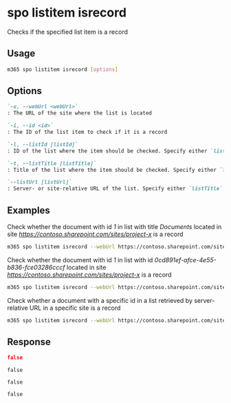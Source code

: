 
# spo listitem isrecord

Checks if the specified list item is a record

## Usage

```sh
m365 spo listitem isrecord [options]
```

## Options

```md defintion-list
`-u, --webUrl <webUrl>`
: The URL of the site where the list is located

`-i, --id <id>`
: The ID of the list item to check if it is a record

`-l, --listId [listId]`
: ID of the list where the item should be checked. Specify either `listTitle`, `listId` or `listUrl`

`-t, --listTitle [listTitle]`
: Title of the list where the item should be checked. Specify either `listTitle`, `listId` or `listUrl`

`--listUrl [listUrl]`
: Server- or site-relative URL of the list. Specify either `listTitle`, `listId` or `listUrl`
```

<Global />

## Examples

Check whether the document with id _1_ in list with title _Documents_ located in site _https://contoso.sharepoint.com/sites/project-x_ is a record

```sh
m365 spo listitem isrecord --webUrl https://contoso.sharepoint.com/sites/project-x --listTitle 'Documents' --id 1
```

Check whether the document with id _1_ in list with id _0cd891ef-afce-4e55-b836-fce03286cccf_ located in site _https://contoso.sharepoint.com/sites/project-x_ is a record

```sh
m365 spo listitem isrecord --webUrl https://contoso.sharepoint.com/sites/project-x --listId 0cd891ef-afce-4e55-b836-fce03286cccf --id 1
```

Check whether a document with a specific id in a list retrieved by server-relative URL in a specific site is a record

```sh
m365 spo listitem isrecord --webUrl https://contoso.sharepoint.com/sites/project-x --listUrl /sites/project-x/documents --id 1
```

## Response

<Tabs>
  <TabItem value="json" label="JSON">

  ```json
  false
  ```

  </TabItem>
  <TabItem value="text" label="Text">

  ```text
  false
  ```

  </TabItem>
  <TabItem value="csv" label="CSV">

  ```csv
  false
  ```

  </TabItem>
  <TabItem value="md" label="Markdown">

  ```md
  false
  ```

  </TabItem>
</Tabs>

